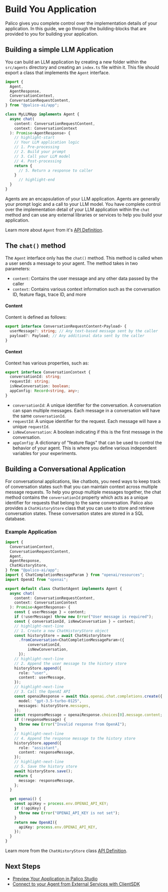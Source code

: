 # Build You Application
Palico gives you complete control over the implementation details of your application. In this guide, we go through the building-blocks that are provided to you for building your application.

## Building a simple LLM Application
You can build an LLM application by creating a new folder within the `src/agents` directory and creating an `index.ts` file within it. This file should export a class that implements the `Agent` interface.

```typescript title="src/agents/my_agent/index.ts"
import {
  Agent,
  AgentResponse,
  ConversationContext,
  ConversationRequestContent,
} from "@palico-ai/app";

class MyLLMApp implements Agent {
  async chat(
    content: ConversationRequestContent,
    context: ConversationContext
  ): Promise<AgentResponse> {
    // highlight-start
    // Your LLM application logic
    // 1. Pre-processing
    // 2. Build your prompt
    // 3. Call your LLM model
    // 4. Post-processing
    return {
      // 5. Return a response to caller
    }
      // highlight-end
  }
}
```

Agents are an encapsulation of your LLM application. Agents are generally your prompt logic and a call to your LLM model. You have complete control over the implementation detail of your LLM application within the `chat` method and can use any external libraries or services to help you build your application.

Learn more about `Agent` from it's [API Definition](https://palico-ai.github.io/palico-ai/interfaces/_palico_ai_app.Agent.html).

## The `chat()` method
The `Agent` interface only has the `chat()` method. This method is called when a user sends a message to your agent. The method takes in two parameters:
- `content`: Contains the user message and any other data passed by the caller
- `context`: Contains various context information such as the conversation ID, feature flags, trace ID, and more

#### Content
Content is defined as follows:
```typescript
export interface ConversationRequestContent<Payload> {
  userMessage?: string; // Any text-based message sent by the caller
  payload?: Payload; // Any additional data sent by the caller
}
```

#### Context
Context has various properties, such as:
```typescript
export interface ConversationContext {
  conversationId: string;
  requestId: string;
  isNewConversation: boolean;
  appConfig: Record<string, any>;
}
```
- `conversationId`: A unique identifier for the conversation. A conversation can span multiple messages. Each message in a conversation will have the same `conversationId`.
- `requestId`: A unique identifier for the request. Each message will have a unique `requestId`.
- `isNewConversation`: A boolean indicating if this is the first message in the conversation.
- `appConfig`: A dictionary of "feature flags" that can be used to control the behavior of your agent. This is where you define various independent variables for your experiments.

## Building a Conversational Application
For conversational applications, like chatbots, you need ways to keep track of conversation states such that you can maintain context across multiple message requests. To help you group multiple messages together, the chat method contains the `conversationId` property which acts as a unique identifier for requests that belong to the same conversation. Palico also provides a `ChatHistoryStore` class that you can use to store and retrieve conversation states. These conversation states are stored in a SQL database.

### Example Application
```typescript title="src/agents/chatbot_agent/index.ts"
import {
  ConversationContext,
  ConversationRequestContent,
  Agent,
  AgentResponse,
  ChatHistoryStore,
} from "@palico-ai/app";
import { ChatCompletionMessageParam } from "openai/resources";
import OpenAI from "openai";

export default class ChatbotAgent implements Agent {
  async chat(
    content: ConversationRequestContent,
    context: ConversationContext
  ): Promise<AgentResponse> {
    const { userMessage } = content;
    if (!userMessage) throw new Error("User message is required");
    const { conversationId, isNewConversation } = context;
    // highlight-next-line
    // 1. Create a new ChatHistoryStore object
    const historyStore = await ChatHistoryStore
      .fromConversation<ChatCompletionMessageParam>({
          conversationId,
          isNewConversation,
      });
    // highlight-next-line
    // 2. Append the user message to the history store
    historyStore.append({
      role: "user",
      content: userMessage,
    });
    // highlight-next-line
    // 3. Call the OpenAI API
    const openaiResponse = await this.openai.chat.completions.create({
      model: "gpt-3.5-turbo-0125",
      messages: historyStore.messages,
    });
    const responseMessage = openaiResponse.choices[0].message.content;
    if (!responseMessage) {
      throw new Error("Invalid response from OpenAI");
    }
    // highlight-next-line
    // 4. Append the response message to the history store
    historyStore.append({
      role: "assistant",
      content: responseMessage,
    });
    // highlight-next-line
    // 5. Save the history store
    await historyStore.save();
    return {
      message: responseMessage,
    };
  }

  get openai() {
    const apiKey = process.env.OPENAI_API_KEY;
    if (!apiKey) {
      throw new Error("OPENAI_API_KEY is not set");
    }
    return new OpenAI({
      apiKey: process.env.OPENAI_API_KEY,
    });
  }
}
```
Learn more from the `ChatHistoryStore` class [API Definition](https://palico-ai.github.io/palico-ai/classes/_palico_ai_app.ChatHistoryStore.html).

## Next Steps
- [Preview Your Application in Palico Studio](./02_preview_changes.md)
- [Connect to your Agent from External Services with ClientSDK](./10_client_sdk.md)